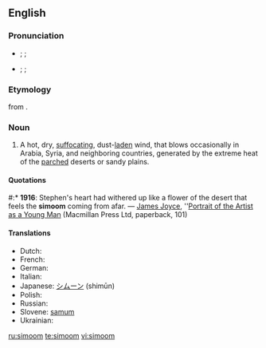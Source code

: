 ==English==
{{wikipedia}}

===Pronunciation===
* {{a|RP}} {{enPR|sĭmo͞omʹ}}; {{IPA|/sɪˈmuːm/}}; {{SAMPA|/sI"mu:m/}}
* {{a|US}} {{enPR|sĭmo͞omʹ}}; {{IPA|/sɪˈmuːm/}}; {{SAMPA|/sI"mu:m/}}

===Etymology===
{{etyl|ar}} {{term|سموم||hot wind|sc=Arab|lang=ar|tr=samūm}} from {{term|سم||to poison|sc=Arab|lang=ar|tr=sámma}}.

===Noun===
{{en-noun}}

# A hot, dry, [[suffocating]], dust-[[laden]] wind, that blows occasionally in Arabia, Syria, and neighboring countries, generated by the extreme heat of the [[parched]] deserts or sandy plains.

====Quotations====
#:* '''1916''': Stephen's heart had withered up like a flower of the desert that feels the '''simoom''' coming from afar. — [[w:James Joyce|James Joyce]], ''[[w:Portrait of the Artist as a Young Man|Portrait of the Artist as a Young Man]] (Macmillan Press Ltd, paperback, 101)

====Translations====
* Dutch: {{t-|nl|samoen|m}}
* French: {{t+|fr|simoun|m}}
* German: {{t-|de|Samum|m}}
* Italian: {{t-|it|simun|m}}
* Japanese: [[シムーン]] (shimūn)
* Polish: {{t|pl|samum|m}}
* Russian: {{t-|ru|самум|tr=samúm|m}}
* Slovene: [[samum]] {{m}}
* Ukrainian: {{t|uk|самум|m}}

[[ru:simoom]]
[[te:simoom]]
[[vi:simoom]]